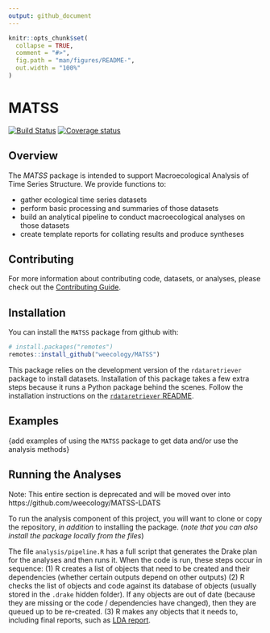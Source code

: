 ```yaml
---
output: github_document
---
```


<!-- README.md is generated from README.Rmd. Please edit that file -->

```r
knitr::opts_chunk$set(
  collapse = TRUE,
  comment = "#>",
  fig.path = "man/figures/README-",
  out.width = "100%"
)
```

# MATSS

[![Build Status](https://travis-ci.org/weecology/MATSS.svg?branch=master)](https://travis-ci.org/weecology/MATSS)
[![Coverage
status](https://codecov.io/gh/weecology/MATSS/branch/master/graph/badge.svg)](https://codecov.io/github/weecology/MATSS?branch=master)

## Overview
The *MATSS* package is intended to support Macroecological Analysis of Time Series Structure. We provide functions to:

* gather ecological time series datasets
* perform basic processing and summaries of those datasets
* build an analytical pipeline to conduct macroecological analyses on those datasets
* create template reports for collating results and produce syntheses

## Contributing

For more information about contributing code, datasets, or analyses, please check out the [Contributing Guide](CONTRIBUTING.md).

## Installation

You can install the `MATSS` package from github with:

```r
# install.packages("remotes")
remotes::install_github("weecology/MATSS")
```

This package relies on the development version of the `rdataretriever` package
to install datasets. Installation of this package takes a few extra steps
because it runs a Python package behind the scenes. Follow the installation
instructions on the [`rdataretriever` README](https://github.com/ropensci/rdataretriever).


## Examples

{add examples of using the `MATSS` package to get data and/or use the analysis methods}

## Running the Analyses
Note: This entire section is deprecated and will be moved over into https://github.com/weecology/MATSS-LDATS


To run the analysis component of this project, you will want to clone or copy the repository, *in addition* to installing the package. (*note that you can also install the package locally from the files*)

The file `analysis/pipeline.R` has a full script that generates the Drake plan for the analyses and then runs it. When the code is run, these steps occur in sequence:
(1) R creates a list of objects that need to be created and their dependencies (whether certain outputs depend on other outputs)
(2) R checks the list of objects and code against its database of objects (usually stored in the `.drake` hidden folder). If any objects are out of date (because they are missing or the code / dependencies have changed), then they are queued up to be re-created.
(3) R makes any objects that it needs to, including final reports, such as [LDA report](lda_report.md).